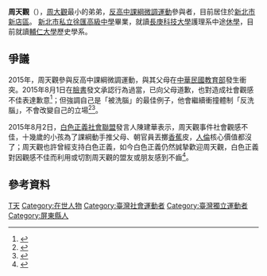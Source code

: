 {{Refimprove|time=2019-06-18T12:05:28+00:00}}

'''周天觀'''（{{bd|1998年|4月7日}}），[[周大觀|周大觀]]最小的弟弟，[[反高中課綱微調運動|反高中課綱微調運動]]參與者，目前居住於[[新北市|新北市]][[新店區|新店區]]。
[[新北市私立徐匯高級中學|新北市私立徐匯高級中學]]畢業，就讀[[長庚科技大學|長庚科技大學]]護理系中途[[休學|休學]]，目前就讀[[輔仁大學|輔仁大學]]歷史學系。

==爭議==
2015年，周天觀參與反高中課綱微調運動，與其父母在[[中華民國教育部|中華民國教育部]]發生衝突。2015年8月1日在[[臉書|臉書]]發文承認行為過當，已向父母道歉，也對造成社會觀感不佳表達歉意<ref>{{Cite web |url=https://www.cna.com.tw/news/ahel/201508020056.aspx |title=周天觀承認行為過當 已向父母道歉 |accessdate=2016-11-07 |archive-date=2021-06-14 |archive-url=https://web.archive.org/web/20210614022342/https://www.cna.com.tw/news/ahel/201508020056.aspx |dead-url=no }}</ref>；但強調自己是「被洗腦」的最佳例子，他會繼續衝撞體制「反洗腦」，不會改變自己的立場<ref>{{Cite web |url=http://m.appledaily.com.tw/appledaily/article/headline/20150802/36700089/ |title=周天觀臉書怒吼：我不是周大觀 |accessdate=2016-09-29 |archive-date=2016-11-07 |archive-url=https://web.archive.org/web/20161107092746/http://m.appledaily.com.tw/appledaily/article/headline/20150802/36700089/ |dead-url=no }}</ref><ref>{{Cite web |url=http://www.chinatimes.com/realtimenews/20150802001325-260402 |title=「我不是周大觀」 周天觀怒吼17年辛酸 |accessdate=2016-09-29 |archive-date=2016-11-07 |archive-url=https://web.archive.org/web/20161107155512/http://www.chinatimes.com/realtimenews/20150802001325-260402 |dead-url=no }}</ref>。

2015年8月2日，[[白色正義社會聯盟|白色正義社會聯盟]]發言人陳建華表示，周天觀事件社會觀感不佳，十幾歲的小孩為了課綱動手推父母、朝官員丟擲[[香蕉|香蕉]]皮，[[人倫|人倫]]核心價值都沒了；周天觀也許曾經支持白色正義，如今白色正義仍然誠摯歡迎周天觀，白色正義對因觀感不佳而利用或切割周天觀的盟友或朋友感到不齒<ref>{{Cite web|title=白色正義聯盟要反課綱學生「回家」|url=https://www.storm.mg/article/59728|author=張家瑀|date=2015-08-03|accessdate=2021-06-14|format=|work=[[風傳媒|風傳媒]]|publisher=|language=zh-tw|quote=|archive-date=2021-06-14|archive-url=https://web.archive.org/web/20210614024106/https://www.storm.mg/article/59728|dead-url=no}}</ref>。

{{DEFAULTSORT:Z周}}
[[Category:周姓|T天]]

==參考資料==
{{reflist}}

[[Category:在世人物|Category:在世人物]]
[[Category:臺灣社會運動者|Category:臺灣社會運動者]]
[[Category:臺灣獨立運動者|Category:臺灣獨立運動者]]
[[Category:屏東縣人|Category:屏東縣人]]


{{台灣人物小作品}}